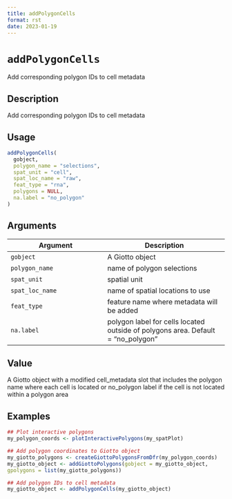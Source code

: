 ```yaml
--- 
title: addPolygonCells 
format: rst 
date: 2023-01-19 
--- 
```

# `addPolygonCells`

Add corresponding polygon IDs to cell metadata


## Description

Add corresponding polygon IDs to cell metadata


## Usage

```r
addPolygonCells(
  gobject,
  polygon_name = "selections",
  spat_unit = "cell",
  spat_loc_name = "raw",
  feat_type = "rna",
  polygons = NULL,
  na.label = "no_polygon"
)
```


## Arguments

Argument      |Description
------------- |----------------
`gobject`     |     A Giotto object
`polygon_name`     |     name of polygon selections
`spat_unit`     |     spatial unit
`spat_loc_name`     |     name of spatial locations to use
`feat_type`     |     feature name where metadata will be added
`na.label`     |     polygon label for cells located outside of polygons area. Default = "no_polygon"


## Value

A Giotto object with a modified cell_metadata slot that includes the
 polygon name where each cell is located or no_polygon label if the cell is not located
 within a polygon area


## Examples

```r
## Plot interactive polygons
my_polygon_coords <- plotInteractivePolygons(my_spatPlot)

## Add polygon coordinates to Giotto object
my_giotto_polygons <- createGiottoPolygonsFromDfr(my_polygon_coords)
my_giotto_object <- addGiottoPolygons(gobject = my_giotto_object,
gpolygons = list(my_giotto_polygons))

## Add polygon IDs to cell metadata
my_giotto_object <- addPolygonCells(my_giotto_object)
```


